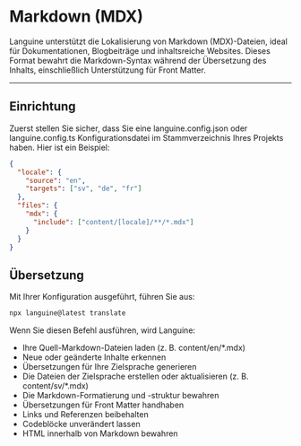 # Markdown (MDX)

Languine unterstützt die Lokalisierung von Markdown (MDX)-Dateien, ideal für Dokumentationen, Blogbeiträge und inhaltsreiche Websites. Dieses Format bewahrt die Markdown-Syntax während der Übersetzung des Inhalts, einschließlich Unterstützung für Front Matter.

---

## Einrichtung

Zuerst stellen Sie sicher, dass Sie eine languine.config.json oder languine.config.ts Konfigurationsdatei im Stammverzeichnis Ihres Projekts haben. Hier ist ein Beispiel:

```json
{
  "locale": {
    "source": "en",
    "targets": ["sv", "de", "fr"]
  },
  "files": {
    "mdx": {
      "include": ["content/[locale]/**/*.mdx"]
    }
  }
}
```

## Übersetzung

Mit Ihrer Konfiguration ausgeführt, führen Sie aus:

```bash
npx languine@latest translate
```

Wenn Sie diesen Befehl ausführen, wird Languine:

- Ihre Quell-Markdown-Dateien laden (z. B. content/en/*.mdx)
- Neue oder geänderte Inhalte erkennen
- Übersetzungen für Ihre Zielsprache generieren
- Die Dateien der Zielsprache erstellen oder aktualisieren (z. B. content/sv/*.mdx)
- Die Markdown-Formatierung und -struktur bewahren
- Übersetzungen für Front Matter handhaben
- Links und Referenzen beibehalten
- Codeblöcke unverändert lassen
- HTML innerhalb von Markdown bewahren
